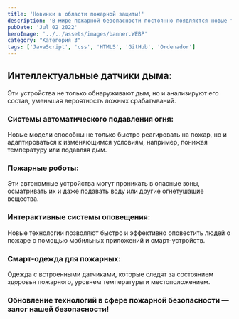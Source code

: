 ```yaml
---
title: 'Новинки в области пожарной защиты!'
description: 'В мире пожарной безопасности постоянно появляются новые технологии и решения, которые помогают защитить жизни и имущество. Вот некоторые из последних новинок:'
pubDate: 'Jul 02 2022'
heroImage: '../../assets/images/banner.WEBP'
category: "Категория 3"
tags: ['JavaScript', 'css', 'HTML5', 'GitHub', 'Ordenador']
---
```




## Интеллектуальные датчики дыма:

Эти устройства не только обнаруживают дым, но и анализируют его состав, уменьшая вероятность ложных срабатываний.

### Системы автоматического подавления огня:

Новые модели способны не только быстро реагировать на пожар, но и адаптироваться к изменяющимся условиям, например, понижая температуру или подавляя дым.

### Пожарные роботы:

Эти автономные устройства могут проникать в опасные зоны, осматривать их и даже подавать воду или другие огнетушащие вещества.

### Интерактивные системы оповещения:

Новые технологии позволяют быстро и эффективно оповестить людей о пожаре с помощью мобильных приложений и смарт-устройств.

### Смарт-одежда для пожарных:

Одежда с встроенными датчиками, которые следят за состоянием здоровья пожарного, уровнем температуры и местоположением.

### Обновление технологий в сфере пожарной безопасности — залог нашей безопасности!

